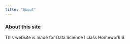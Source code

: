 ```yaml
---
title: "About"
---
```


### About this site

This website is made for Data Science I class Homework 6.